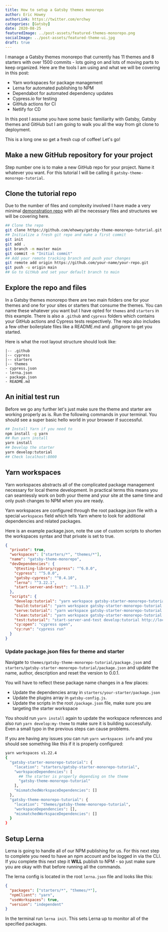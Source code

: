 ```yaml
---
title: How to setup a Gatsby themes monorepo
author: Eric Howey
authorLink: https://twitter.com/erchwy
categories: [Gatsby]
date: 2020-08-25
featuredImage: ../post-assets/featured-themes-monorepo.png
socialImage: ../post-assets/featured-theme-ui.jpg
draft: true
---
```


I manage a Gatsby themes monorepo that currently has 11 themes and 8 starters with over 1500 commits - lots going on and lots of moving parts to keep organized. Here are the tools I am using and what we will be covering in this post:

- Yarn workspaces for package management
- Lerna for automated publishing to NPM
- Dependabot for automated dependency updates
- Cypress.io for testing
- GitHub actions for CI
- Netlify for CD

In this post I assume you have some basic familiarity with Gatsby, Gatsby themes and GitHub but I am going to walk you all the way from git clone to deployment.

This is a long one so get a fresh cup of coffee! Let's go!

## Make a new GitHub repository for your project

Step number one is to make a new GitHub repo for your project. Name it whatever you want. For this tutorial I will be calling it `gatsby-theme-monorepo-tutorial`.

## Clone the tutorial repo

Due to the number of files and complexity involved I have made a very minimal [demonstration repo](https://github.com/ehowey/gatsby-theme-monorepo-tutorial) with all the necessary files and structures we will be covering here.

```bash
## Clone the repo
git clone https://github.com/ehowey/gatsby-theme-monorepo-tutorial.git
## Initialize a fresh git repo and make a first commit
git init
git add .
git branch -m master main
git commit -m "Initial commit"
## Add your remote tracking branch and push your changes
git remote add origin https://github.com/your-name/your-repo.git
git push -u origin main
## Go to GitHub and set your default branch to main
```

## Explore the repo and files

In a Gatsby themes monorepo there are two main folders one for your themes and one for your sites or starters that consume the themes. You can name these whatever you want but I have opted for `themes` and `starters` in this example. There is also a `.github` and `cypress` folders which contains your GitHub actions and Cypress tests respectively. The repo also includes a few other boilerplate files like a README.md and .gitignore to get you started.

Here is what the root layout structure should look like:

```text
|-- .github
|-- cypress
|-- starters
|-- themes
- cypress.json
- lerna.json
- package.json
- README.md
```

## An initial test run

Before we go any further let's just make sure the theme and starter are working properly as is. Run the following commands in your terminal. You should see a super basic hello world in your browser if successful.

```bash
## Install Yarn if you need to
npm install -g yarn
## Run yarn install
yarn install
## Develop the starter
yarn develop:tutorial
## Check localhost:8000
```

## Yarn workspaces

Yarn workspaces abstracts all of the complicated package management necessary for local theme development. In practical terms this means you can seamlessly work on both your theme and your site at the same time and only push changes to NPM when you are ready.

Yarn workspaces are configured through the root package.json file with a special `workspaces` field which tells Yarn where to look for additional dependencies and related packages.

Here is an example package.json, note the use of custom scripts to shorten the workspaces syntax and that private is set to true.

```json
{
  "private": true,
  "workspaces": ["starters/*", "themes/*"],
  "name": "gatsby-theme-monorepo",
  "devDependencies": {
    "@testing-library/cypress": "^6.0.0",
    "cypress": "^5.0.0",
    "gatsby-cypress": "^0.4.10",
    "lerna": "^3.22.1",
    "start-server-and-test": "^1.11.3"
  },
  "scripts": {
    "develop:tutorial": "yarn workspace gatsby-starter-monorepo-tutorial develop",
    "build:tutorial": "yarn workspace gatsby-starter-monorepo-tutorial build",
    "serve:tutorial": "yarn workspace gatsby-starter-monorepo-tutorial serve",
    "clean:tutorial": "yarn workspace gatsby-starter-monorepo-tutorial clean",
    "test:tutorial": "start-server-and-test develop:tutorial http://localhost:8000 cy:open",
    "cy:open": "cypress open",
    "cy:run": "cypress run"
  }
}
```

### Update package.json files for theme and starter

Navigate to `themes/gatsby-theme-monorepo-tutorial/package.json` and `starters/gatsby-starter-monorepo-tutorial/package.json` and update the name, author, description and reset the version to 0.0.1.

You will have to reflect these package name changes in a few places:

- Update the dependencies array in `starters/your-starter/package.json`
- Update the plugins array in `gatsby-config.js`.
- Update the scripts in the root `/package.json` file, make sure you are targeting the starter workspace

You should run `yarn install` again to update the workspace references and also run `yarn develop:my-theme` to make sure it is building successfully. Even a small typo in the previous steps can cause problems.

If you are having any issues you can run `yarn workspaces info` and you should see something like this if it is properly configured:

```bash
yarn workspaces v1.22.4
{
  "gatsby-starter-monorepo-tutorial": {
    "location": "starters/gatsby-starter-monorepo-tutorial",
    "workspaceDependencies": [
      ## The starter is properly depending on the theme
      "gatsby-theme-monorepo-tutorial"
    ],
    "mismatchedWorkspaceDependencies": []
  },
  "gatsby-theme-monorepo-tutorial": {
    "location": "themes/gatsby-theme-monorepo-tutorial",
    "workspaceDependencies": [],
    "mismatchedWorkspaceDependencies": []
  }
}
```

## Setup Lerna

Lerna is going to handle all of our NPM publishing for us. For this next step to complete you need to have an npm account and be logged in via the CLI. If you complete this next step it **WILL** publish to NPM - so just make sure you are okay with that before running all the commands.

The lerna config is located in the root `lerna.json` file and looks like this:

```json
{
  "packages": ["starters/*", "themes/*"],
  "npmClient": "yarn",
  "useWorkspaces": true,
  "version": "independent"
}
```

In the terminal run `lerna init`. This sets Lerna up to monitor all of the specified packages.
